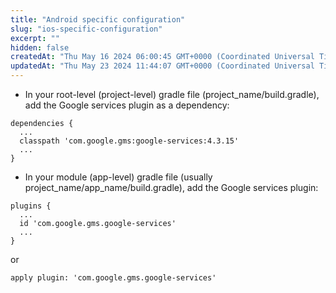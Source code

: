 ```yaml
---
title: "Android specific configuration"
slug: "ios-specific-configuration"
excerpt: ""
hidden: false
createdAt: "Thu May 16 2024 06:00:45 GMT+0000 (Coordinated Universal Time)"
updatedAt: "Thu May 23 2024 11:44:07 GMT+0000 (Coordinated Universal Time)"
---
```


-   In your root-level (project-level) gradle file (project_name/build.gradle), add the Google services plugin as a dependency:

```Text gradle
dependencies {
  ...
  classpath 'com.google.gms:google-services:4.3.15'
  ...
}
```

-   In your module (app-level) gradle file (usually project_name/app_name/build.gradle), add the Google services plugin:

```Text gradle
plugins {
  ...
  id 'com.google.gms.google-services'
  ...
}
```

or

```Text gradle
apply plugin: 'com.google.gms.google-services'
```
